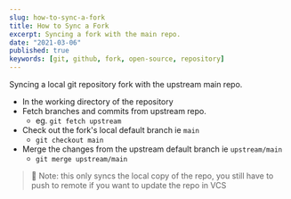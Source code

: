 ```yaml
---
slug: how-to-sync-a-fork
title: How to Sync a Fork
excerpt: Syncing a fork with the main repo.
date: "2021-03-06"
published: true
keywords: [git, github, fork, open-source, repository]
---
```


Syncing a local git repository fork with the upstream main repo.

- In the working directory of the repository
- Fetch branches and commits from upstream repo.
  - eg. `git fetch upstream`
- Check out the fork's local default branch ie `main`
  - `git checkout main`
- Merge the changes from the upstream default branch ie `upstream/main`
  - `git merge upstream/main`

> 📝 Note: this only syncs the local copy of the repo, you still have to push to
> remote if you want to update the repo in VCS
